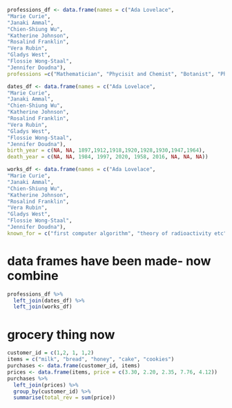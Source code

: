 ```r
professions_df <- data.frame(names = c("Ada Lovelace",
"Marie Curie",
"Janaki Ammal",
"Chien-Shiung Wu",
"Katherine Johnson",
"Rosalind Franklin",
"Vera Rubin",
"Gladys West",
"Flossie Wong-Staal",
"Jennifer Doudna"),
professions =c("Mathematician", "Phycisit and Chemist", "Botanist", "Physicist", "Mathemetician","Chemist", "Astronomer", "Mathematician", "Virologist and Mol Biologist", "Biochemist"))

dates_df <- data.frame(names = c("Ada Lovelace",
"Marie Curie",
"Janaki Ammal",
"Chien-Shiung Wu",
"Katherine Johnson",
"Rosalind Franklin",
"Vera Rubin",
"Gladys West",
"Flossie Wong-Staal",
"Jennifer Doudna"), 
birth_year = c(NA, NA, 1897,1912,1918,1920,1928,1930,1947,1964),
death_year = c(NA, NA, 1984, 1997, 2020, 1958, 2016, NA, NA, NA))

works_df <- data.frame(names = c("Ada Lovelace",
"Marie Curie",
"Janaki Ammal",
"Chien-Shiung Wu",
"Katherine Johnson",
"Rosalind Franklin",
"Vera Rubin",
"Gladys West",
"Flossie Wong-Staal",
"Jennifer Doudna"), 
known_for = c("first computer algorithm", "theory of radioactivity etc", "hybrid species, biodiversity protection","confirm and refine theory of radioactivity beta etc", "calculations of orbial mechanics critical to..", "existance of dark matter", NA,"mathematical mmodeling of the shape of the Earth", "first scientist to clone HIV and create a map..", "one of the primary developers of CRISPR"))
```
# data frames have been made- now combine
```r
professions_df %>%
  left_join(dates_df) %>%
  left_join(works_df)

```
# grocery thing now
```r
customer_id = c(1,2, 1, 1,2)
items = c("milk", "bread", "honey", "cake", "cookies")
purchases <- data.frame(customer_id, items)
prices <- data.frame(items, price = c(3.30, 2.20, 2.35, 7.76, 4.12))
purchases %>%
  left_join(prices) %>%
  group_by(customer_id) %>%
  summarise(total_rev = sum(price))
```


